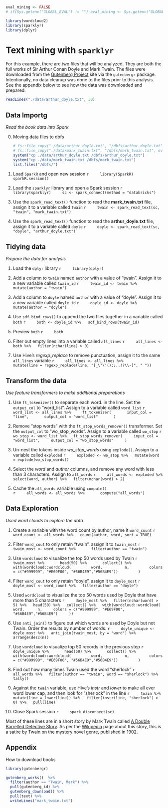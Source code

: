 ```r
eval_mining <- FALSE
# if(Sys.getenv("GLOBAL_EVAL") != "") eval_mining <- Sys.getenv("GLOBAL_EVAL")
```

```r
library(wordcloud2)
library(sparklyr)
library(dplyr)
```

# Text mining with `sparklyr`

For this example, there are two files that will be analyzed.  They are both the full works of Sir Arthur Conan Doyle and Mark Twain.  The files were downloaded from the [Gutenberg Project](https://www.gutenberg.org/) site via the `gutenbergr` package.  Intentionally, no data cleanup was done to the files prior to this analysis.  See the appendix below to see how the data was downloaded and prepared.

```r
readLines("./data/arthur_doyle.txt", 30)
```



## Data Importg
*Read the book data into Spark*

0. Moving data files to dbfs

    ```r
    # fs::file_copy("./data/arthur_doyle.txt", "/dbfs/arthur_doyle.txt")
    # fs::file_copy("./data/mark_twain.txt", "/dbfs/mark_twain.txt", overwrite = T)
    system("cp ./data/arthur_doyle.txt /dbfs/arthur_doyle.txt")
    system("cp ./data/mark_twain.txt /dbfs/mark_twain.txt")
    list.files("/dbfs/")
    ```


1. Load `SparkR` and open new session
    ```r
    library(SparkR)
    sparkR.session()
    ```

2. Load the `sparklyr` library and open a Spark session
    ```r
    library(sparklyr)
    sc <- spark_connect(method = "databricks")
    ```
    

3. Use the `spark_read_text()` function to read the **mark_twain.txt** file, assign it to a variable called `twain`
    ```r
    twain <- spark_read_text(sc, "twain", "mark_twain.txt") 
    ```

4. Use the `spark_read_text()` function to read the **arthur_doyle.txt** file, assign it to a variable called `doyle`
    ```r
    doyle <- spark_read_text(sc, "doyle", "arthur_doyle.txt") 
    ```


## Tidying data
*Prepare the data for analysis*

1. Load the `dplyr` library
    ```r
    library(dplyr)
    ```

2. Add a column to `twain` named `author` with a value of "twain".  Assign it to a new variable called `twain_id`
    ```r
    twain_id <- twain %>% 
  mutate(author = "twain")
    ```

3. Add a column to `doyle` named `author` with a value of "doyle".  Assign it to a new variable called `doyle_id`
    ```r
    doyle_id <- doyle %>%
  mutate(author = "doyle")
    ```

4. Use `sdf_bind_rows()` to append the two files together in a variable called `both`
    ```r
    both <- doyle_id %>%
  sdf_bind_rows(twain_id) 
    ```

5. Preview `both`
    ```r
    both
    ```

6. Filter out empty lines into a variable called `all_lines`
    ```r
    all_lines <- both %>%
  filter(nchar(line) > 0)
    ```

7. Use Hive's *regexp_replace* to remove punctuation, assign it to the same `all_lines` variable
    ```r
    all_lines <- all_lines %>%
      mutate(line = regexp_replace(line, "[_\"\'():;,.!?\\-]", " "))
    ```

## Transform the data
*Use feature transformers to make additional preparations*

1. Use `ft_tokenizer()` to separate each word. in the line.  Set the `output_col` to "word_list". Assign to a variable called `word_list`
    ```r
    word_list <- all_lines %>%
    ft_tokenizer(
      input_col = "line",
      output_col = "word_list"
      )
    ```

2. Remove "stop words" with the `ft_stop_words_remover()` transformer. Set the `output_col` to "wo_stop_words". Assign to a variable called `wo_stop`
    ```r
    wo_stop <- word_list %>%
  ft_stop_words_remover(
    input_col = "word_list",
    output_col = "wo_stop_words"
    )
    ```

3. Un-nest the tokens inside *wo_stop_words* using `explode()`.  Assign to a variable called `exploded`
    ```r
    exploded <- wo_stop %>%
  mutate(word = explode(wo_stop_words))
    ```

4. Select the *word* and *author* columns, and remove any word with less than 3 characters. Assign to `all_words`
    ```r
    all_words <- exploded %>%
  select(word, author) %>%
  filter(nchar(word) > 2)
    ```

5. Cache the `all_words` variable using `compute()`  
    ```r
    all_words <- all_words %>%
      compute("all_words")
    ```

## Data Exploration
*Used word clouds to explore the data*

1. Create a variable with the word count by author, name it `word_count`
    ```r
    word_count <- all_words %>%
  count(author, word, sort = TRUE) 
    ```

2. Filter `word_cout` to only retain "twain", assign it to `twain_most`
    ```r
    twain_most <- word_count %>%
      filter(author == "twain")
    ```

3. Use `wordcloud` to visualize the top 50 words used by Twain
    ```r
    twain_most %>%
      head(50) %>%
      collect() %>%
      with(wordcloud::wordcloud(
        word, 
        n,
        colors = c("#999999", "#E69F00", "#56B4E9","#56B4E9"))
        )
    ```

4. Filter `word_cout` to only retain "doyle", assign it to `doyle_most`
    ```r
    doyle_most <- word_count %>%
  filter(author == "doyle")
    ```

5. Used `wordcloud` to visualize the top 50 words used by Doyle that have more than 5 characters
    ```r
    doyle_most %>%
  filter(nchar(word) > 5) %>%
  head(50) %>%
  collect() %>%
  with(wordcloud::wordcloud(
    word, 
    n,
    colors = c("#999999", "#E69F00", "#56B4E9","#56B4E9")
    ))
    ```

6. Use `anti_join()` to figure out which words are used by Doyle but not Twain. Order the results by number of words.
    ```r
    doyle_unique <- doyle_most %>%
  anti_join(twain_most, by = "word") %>%
  arrange(desc(n)) 
    ```

7. Use `wordcloud` to visualize top 50 records in the previous step
    ```r
    doyle_unique %>%
      head(50) %>%
      collect() %>%
      with(wordcloud::wordcloud(
        word, 
        n,
        colors = c("#999999", "#E69F00", "#56B4E9","#56B4E9"))
        )
    ```

8. Find out how many times Twain used the word "sherlock"
    ```r
    all_words %>%
  filter(author == "twain", word == "sherlock") %>%
  tally()
    ```

9. Against the `twain` variable, use Hive's *instr* and *lower* to make all ever word lower cap, and then look for "sherlock" in the line
    ```r
    twain %>%
  mutate(line = lower(line)) %>%
  filter(instr(line, "sherlock") > 0) %>%
  pull(line)
    ```

10. Close Spark session
    ```r
    spark_disconnect(sc)
    ```

Most of these lines are in a short story by Mark Twain called [A Double Barrelled Detective Story](https://www.gutenberg.org/files/3180/3180-h/3180-h.htm#link2H_4_0008). As per the [Wikipedia](https://en.wikipedia.org/wiki/A_Double_Barrelled_Detective_Story) page about this story, this is a satire by Twain on the mystery novel genre, published in 1902.



## Appendix

How to download books

```r
library(gutenbergr)

gutenberg_works()  %>%
  filter(author == "Twain, Mark") %>%
  pull(gutenberg_id) %>%
  gutenberg_download() %>%
  pull(text) %>%
  writeLines("mark_twain.txt")
```
